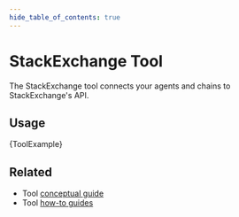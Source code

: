 ```yaml
---
hide_table_of_contents: true
---
```



# StackExchange Tool

The StackExchange tool connects your agents and chains to StackExchange's API.

## Usage


<CodeBlock language="typescript">{ToolExample}</CodeBlock>


## Related

- Tool [conceptual guide](/docs/concepts/#tools)
- Tool [how-to guides](/docs/how_to/#tools)
